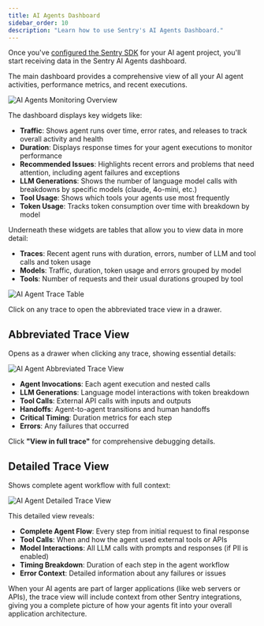 ```yaml
---
title: AI Agents Dashboard
sidebar_order: 10
description: "Learn how to use Sentry's AI Agents Dashboard."
---
```


<Include name="feature-limited-on-team-retention.mdx" />

Once you've [configured the Sentry SDK](/product/insights/agents/getting-started/) for your AI agent project, you'll start receiving data in the Sentry AI Agents dashboard.

The main dashboard provides a comprehensive view of all your AI agent activities, performance metrics, and recent executions.

![AI Agents Monitoring Overview](./img/overview.png)

The dashboard displays key widgets like:

- **Traffic**: Shows agent runs over time, error rates, and releases to track overall activity and health
- **Duration**: Displays response times for your agent executions to monitor performance
- **Recommended Issues**: Highlights recent errors and problems that need attention, including agent failures and exceptions
- **LLM Generations**: Shows the number of language model calls with breakdowns by specific models (claude, 4o-mini, etc.)
- **Tool Usage**: Shows which tools your agents use most frequently
- **Token Usage**: Tracks token consumption over time with breakdown by model

Underneath these widgets are tables that allow you to view data in more detail:

- **Traces**: Recent agent runs with duration, errors, number of LLM and tool calls and token usage
- **Models**: Traffic, duration, token usage and errors grouped by model
- **Tools**: Number of requests and their usual durations grouped by tool

![AI Agent Trace Table](./img/trace-table.png)

Click on any trace to open the abbreviated trace view in a drawer.

## Abbreviated Trace View

Opens as a drawer when clicking any trace, showing essential details:

![AI Agent Abbreviated Trace View](./img/abbreviated-trace-view.png)

- **Agent Invocations**: Each agent execution and nested calls
- **LLM Generations**: Language model interactions with token breakdown
- **Tool Calls**: External API calls with inputs and outputs
- **Handoffs**: Agent-to-agent transitions and human handoffs
- **Critical Timing**: Duration metrics for each step
- **Errors**: Any failures that occurred

Click **"View in full trace"** for comprehensive debugging details.

## Detailed Trace View

Shows complete agent workflow with full context:

![AI Agent Detailed Trace View](./img/trace-view.png)

This detailed view reveals:

- **Complete Agent Flow**: Every step from initial request to final response
- **Tool Calls**: When and how the agent used external tools or APIs
- **Model Interactions**: All LLM calls with prompts and responses (if PII is enabled)
- **Timing Breakdown**: Duration of each step in the agent workflow
- **Error Context**: Detailed information about any failures or issues

When your AI agents are part of larger applications (like web servers or APIs), the trace view will include context from other Sentry integrations, giving you a complete picture of how your agents fit into your overall application architecture.

<Alert title="Agent Pipelines vs Direct LLM Calls">

</Alert>
